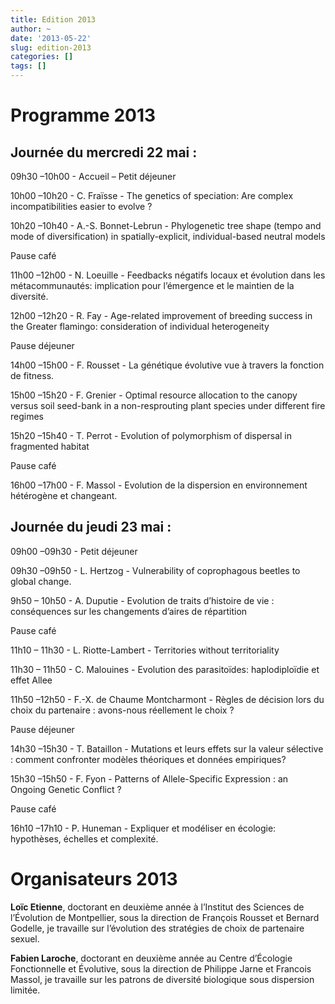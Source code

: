 ```yaml
---
title: Edition 2013
author: ~
date: '2013-05-22'
slug: edition-2013
categories: []
tags: []
---
```


# Programme 2013

## Journée du mercredi 22 mai :

09h30 –10h00 - Accueil – Petit déjeuner

10h00 –10h20 - C. Fraïsse - The genetics of speciation: Are complex incompatibilities easier to evolve ?

10h20 –10h40 - A.-S. Bonnet-Lebrun - Phylogenetic tree shape (tempo and mode of diversification) in spatially-explicit, individual-based neutral models

Pause café

11h00 –12h00 - N. Loeuille - Feedbacks négatifs locaux et évolution dans les métacommunautés: implication pour l’émergence et le maintien de la diversité.

12h00 –12h20 - R. Fay - Age-related improvement of breeding success in the Greater flamingo: consideration of individual heterogeneity

Pause déjeuner

14h00 –15h00 - F. Rousset - La génétique évolutive vue à travers la fonction de fitness.

15h00 –15h20 - F. Grenier - Optimal resource allocation to the canopy versus soil seed-bank in a non-resprouting plant species under different fire regimes

15h20 –15h40 - T. Perrot - Evolution of polymorphism of dispersal in fragmented habitat

Pause café

16h00 –17h00 - F. Massol - Evolution de la dispersion en environnement hétérogène et changeant.
 

## Journée du jeudi 23 mai :

09h00 –09h30 - Petit déjeuner

09h30 –09h50 - L. Hertzog - Vulnerability of coprophagous beetles to global change.

9h50 – 10h50 - A. Duputie - Evolution de traits d’histoire de vie : conséquences sur les changements d’aires de répartition

Pause café

11h10 – 11h30 - L. Riotte-Lambert - Territories without territoriality

11h30 – 11h50 - C. Malouines - Evolution des parasitoïdes: haplodiploïdie et effet Allee

11h50 –12h50 - F.-X. de Chaume Montcharmont - Règles de décision lors du choix du partenaire : avons-nous réellement le choix ?

Pause déjeuner

14h30 –15h30 - T. Bataillon - Mutations et leurs effets sur la valeur sélective : comment confronter modèles théoriques et données empiriques?

15h30 –15h50 - F. Fyon - Patterns of Allele-Specific Expression : an Ongoing Genetic Conflict ?

Pause café

16h10 –17h10 - P. Huneman - Expliquer et modéliser en écologie: hypothèses, échelles et complexité.

# Organisateurs 2013

**Loïc Etienne**, doctorant en deuxième année à l’Institut des Sciences de l’Évolution de Montpellier, sous la direction de François Rousset et Bernard Godelle, je travaille sur l’évolution des stratégies de choix de partenaire sexuel.

**Fabien Laroche**, doctorant en deuxième année au Centre d’Écologie Fonctionnelle et Évolutive, sous la direction de Philippe Jarne et Francois Massol, je travaille sur les patrons de diversité biologique sous dispersion limitée.